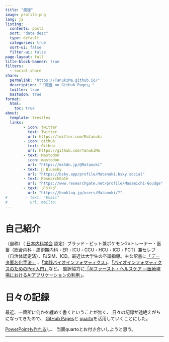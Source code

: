 ```yaml
---
title: "魔狸"
image: profile.png
lang: ja
listing:
  contents: posts
  sort: "date desc"
  type: default
  categories: true
  sort-ui: false
  filter-ui: false
page-layout: full
title-block-banner: true
filters:
  - social-share
share:
  permalink: "https://TanukiMa.github.io/"
  description: "「魔狸 on GitHub Pages」"
  twitter: true
  mastodon: true
format:
  html:
    toc: true
about:
  template: trestles
  links:
        - icon: twitter
          text: Twitter
          url: https://twitter.com/Matanuki
        - icon: github
          text: Github
          url: https://github.com/TanukiMa
        - text: Mastodon
          icon: mastodon
          url: "https://mstdn.jp/@Matanuki"
        - text: 🦋 Bluesky
          url: "https://bsky.app/profile/Matanuki.bsky.social"
        - text: ResearchGate
          url: "https://www.researchgate.net/profile/Masamichi-Goudge"
        - text: ブクログ
          url: "https://booklog.jp/users/Matanuki/?"
#        - text: "Email"
#          url: mailto:
---
```

# 自己紹介

（自称）（
[日本内科学会](https://www.naika.or.jp/)
認定）ブラッド・ピット兼ポケモンGoトレーナー・医畜（総合内科・周術期内科・ER・ICU・CCU・HCU・ICD・PCT）兼セレブ（自治体認定済）、FJSIM、ICD。最近は大学生の卒論指導。主な訳書に[「データ匿名化手法」](https://x.gd/uT8FF)
、[「実践バイオインフォマティクス」](https://x.gd/k4eLb)、[「バイオインフォマティクスのためのPerl入門」](https://x.gd/D4rql)など。
監訳協力に[「AIファースト・ヘルスケア ―医療現場におけるAIアプリケーションの利用」](https://x.gd/qZcA4)。

# 日々の記録

最近、一箇所に何かを纏めて書くということが無く、
日々の記録が途絶えがちになってきたので、
[GitHub Pages](https://docs.github.com/ja/pages)と
[quarto](https://quarto.org)を活用していくことにした。

[PowerPointも作れる](https://quarto.org/docs/presentations/powerpoint.html)し、
当面quartoとお付き合いしようと思う。

------


